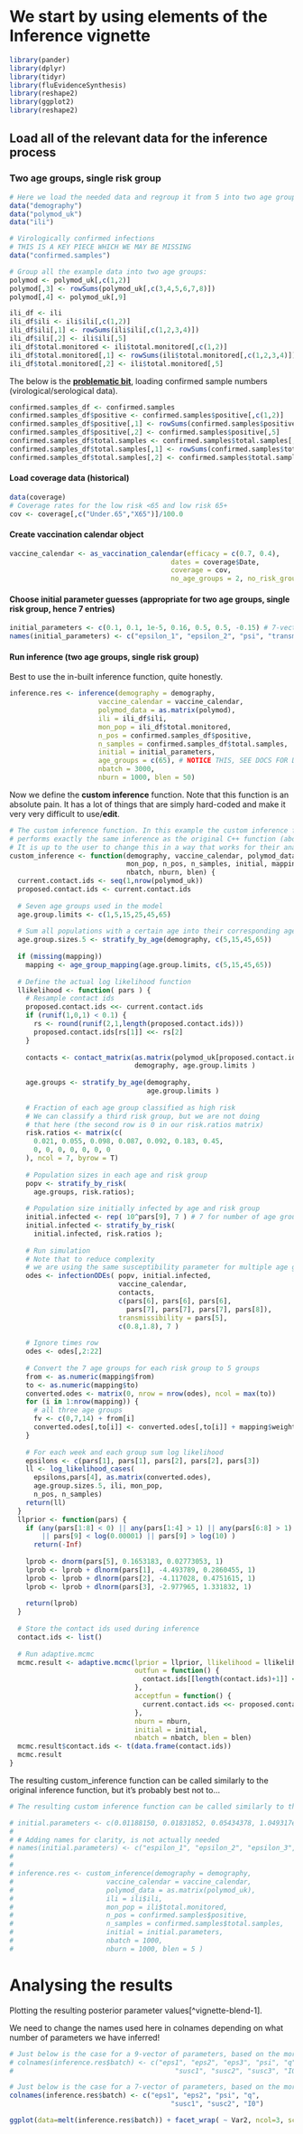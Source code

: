 # We start by using elements of the Inference vignette

```r
library(pander)
library(dplyr)
library(tidyr)
library(fluEvidenceSynthesis)
library(reshape2)
library(ggplot2)
library(reshape2)
```

## Load all of the relevant data for the inference process

### Two age groups, single risk group

```r
# Here we load the needed data and regroup it from 5 into two age groups.
data("demography")
data("polymod_uk")
data("ili")

# Virologically confirmed infections
# THIS IS A KEY PIECE WHICH WE MAY BE MISSING
data("confirmed.samples")

# Group all the example data into two age groups:
polymod <- polymod_uk[,c(1,2)]
polymod[,3] <- rowSums(polymod_uk[,c(3,4,5,6,7,8)])
polymod[,4] <- polymod_uk[,9]

ili_df <- ili
ili_df$ili <- ili$ili[,c(1,2)]
ili_df$ili[,1] <- rowSums(ili$ili[,c(1,2,3,4)])
ili_df$ili[,2] <- ili$ili[,5]
ili_df$total.monitored <- ili$total.monitored[,c(1,2)]
ili_df$total.monitored[,1] <- rowSums(ili$total.monitored[,c(1,2,3,4)])
ili_df$total.monitored[,2] <- ili$total.monitored[,5]
```

The below is the [**problematic bit**]{.underline}, loading confirmed sample numbers (virological/serological data).

```r
confirmed.samples_df <- confirmed.samples
confirmed.samples_df$positive <- confirmed.samples$positive[,c(1,2)]
confirmed.samples_df$positive[,1] <- rowSums(confirmed.samples$positive[,c(1,2,3,4)])
confirmed.samples_df$positive[,2] <- confirmed.samples$positive[,5]
confirmed.samples_df$total.samples <- confirmed.samples$total.samples[,c(1,2)]
confirmed.samples_df$total.samples[,1] <- rowSums(confirmed.samples$total.samples[,c(1,2,3,4)])
confirmed.samples_df$total.samples[,2] <- confirmed.samples$total.samples[,5]
```

#### Load coverage data (historical)

```r
data(coverage)
# Coverage rates for the low risk <65 and low risk 65+
cov <- coverage[,c("Under.65","X65")]/100.0
```

#### Create vaccination calendar object

```r
vaccine_calendar <- as_vaccination_calendar(efficacy = c(0.7, 0.4), 
                                        dates = coverage$Date,
                                        coverage = cov, 
                                        no_age_groups = 2, no_risk_groups = 1)
```

#### Choose initial parameter guesses (appropriate for two age groups, single risk group, hence 7 entries)

```r
initial_parameters <- c(0.1, 0.1, 1e-5, 0.16, 0.5, 0.5, -0.15) # 7-vector
names(initial_parameters) <- c("epsilon_1", "epsilon_2", "psi", "transmissibility", "susceptibility_1", "susceptibility_2", "initial_infected")
```

#### Run inference (two age groups, single risk group)

Best to use the in-built inference function, quite honestly.

```r
inference.res <- inference(demography = demography,
                      vaccine_calendar = vaccine_calendar,
                      polymod_data = as.matrix(polymod),
                      ili = ili_df$ili,
                      mon_pop = ili_df$total.monitored,
                      n_pos = confirmed.samples_df$positive,
                      n_samples = confirmed.samples_df$total.samples,
                      initial = initial_parameters,
                      age_groups = c(65), # NOTICE THIS, SEE DOCS FOR DETAILS
                      nbatch = 3000,
                      nburn = 1000, blen = 50)
```

Now we define the **custom inference** function. Note that this function is an absolute pain. It has a lot of things that are simply hard-coded and make it very very difficult to use/**edit**.

```r
# The custom inference function. In this example the custom inference function 
# performs exactly the same inference as the original C++ function (above). 
# It is up to the user to change this in a way that works for their analysis.
custom_inference <- function(demography, vaccine_calendar, polymod_data, ili, 
                             mon_pop, n_pos, n_samples, initial, mapping,
                             nbatch, nburn, blen) {
  current.contact.ids <- seq(1,nrow(polymod_uk))
  proposed.contact.ids <- current.contact.ids
  
  # Seven age groups used in the model
  age.group.limits <- c(1,5,15,25,45,65)
  
  # Sum all populations with a certain age into their corresponding age group
  age.group.sizes.5 <- stratify_by_age(demography, c(5,15,45,65))
  
  if (missing(mapping))
    mapping <- age_group_mapping(age.group.limits, c(5,15,45,65))
  
  # Define the actual log likelihood function
  llikelihood <- function( pars ) {
    # Resample contact ids 
    proposed.contact.ids <<- current.contact.ids
    if (runif(1,0,1) < 0.1) {
      rs <- round(runif(2,1,length(proposed.contact.ids)))
      proposed.contact.ids[rs[1]] <<- rs[2]
    }
    
    contacts <- contact_matrix(as.matrix(polymod_uk[proposed.contact.ids,]),
                               demography, age.group.limits )
    
    age.groups <- stratify_by_age(demography, 
                                  age.group.limits )
    
    # Fraction of each age group classified as high risk
    # We can classify a third risk group, but we are not doing
    # that here (the second row is 0 in our risk.ratios matrix)
    risk.ratios <- matrix(c(
      0.021, 0.055, 0.098, 0.087, 0.092, 0.183, 0.45, 
      0, 0, 0, 0, 0, 0, 0                          
    ), ncol = 7, byrow = T)
    
    # Population sizes in each age and risk group
    popv <- stratify_by_risk(
      age.groups, risk.ratios);
    
    # Population size initially infected by age and risk group
    initial.infected <- rep( 10^pars[9], 7 ) # 7 for number of age groups (in the ILI data, not virological)
    initial.infected <- stratify_by_risk(
      initial.infected, risk.ratios );
    
    # Run simulation
    # Note that to reduce complexity 
    # we are using the same susceptibility parameter for multiple age groups
    odes <- infectionODEs( popv, initial.infected,
                           vaccine_calendar,
                           contacts,
                           c(pars[6], pars[6], pars[6],
                             pars[7], pars[7], pars[7], pars[8]),
                           transmissibility = pars[5],
                           c(0.8,1.8), 7 )
    
    # Ignore times row
    odes <- odes[,2:22]
    
    # Convert the 7 age groups for each risk group to 5 groups
    from <- as.numeric(mapping$from)
    to <- as.numeric(mapping$to)
    converted.odes <- matrix(0, nrow = nrow(odes), ncol = max(to))
    for (i in 1:nrow(mapping)) {
      # all three age groups
      fv <- c(0,7,14) + from[i]
      converted.odes[,to[i]] <- converted.odes[,to[i]] + mapping$weight[i]*rowSums(odes[,fv]) 
    }
    
    # For each week and each group sum log likelihood
    epsilons <- c(pars[1], pars[1], pars[2], pars[2], pars[3])
    ll <- log_likelihood_cases(
      epsilons,pars[4], as.matrix(converted.odes),
      age.group.sizes.5, ili, mon_pop,
      n_pos, n_samples)
    return(ll)
  }
  llprior <- function(pars) {
    if (any(pars[1:8] < 0) || any(pars[1:4] > 1) || any(pars[6:8] > 1)
        || pars[9] < log(0.00001) || pars[9] > log(10) )
      return(-Inf)
    
    lprob <- dnorm(pars[5], 0.1653183, 0.02773053, 1)
    lprob <- lprob + dlnorm(pars[1], -4.493789, 0.2860455, 1)
    lprob <- lprob + dlnorm(pars[2], -4.117028, 0.4751615, 1)
    lprob <- lprob + dlnorm(pars[3], -2.977965, 1.331832, 1)
    
    return(lprob)
  }
  
  # Store the contact ids used during inference
  contact.ids <- list()
  
  # Run adaptive.mcmc
  mcmc.result <- adaptive.mcmc(lprior = llprior, llikelihood = llikelihood, 
                               outfun = function() { 
                                 contact.ids[[length(contact.ids)+1]] <<-  current.contact.ids
                               },
                               acceptfun = function() {
                                 current.contact.ids <<- proposed.contact.ids
                               },
                               nburn = nburn, 
                               initial = initial,
                               nbatch = nbatch, blen = blen)
  mcmc.result$contact.ids <- t(data.frame(contact.ids))
  mcmc.result
}
```

The resulting custom_inference function can be called similarly to the original inference function, but it's probably best not to...

```r
# The resulting custom inference function can be called similarly to the original inference function.

# initial.parameters <- c(0.01188150, 0.01831852, 0.05434378, 1.049317e-05, 0.1657944, 0.3855279, 0.9269811, 0.5710709, -0.1543508)
# 
# # Adding names for clarity, is not actually needed
# names(initial.parameters) <- c("espilon_1", "epsilon_2", "epsilon_3", "psi",                               "transmissibility", "susceptibility_1", "susceptibility_2", "suceptibility_3","initial_infected")
# 
# 
# inference.res <- custom_inference(demography = demography,
#                       vaccine_calendar = vaccine_calendar,
#                       polymod_data = as.matrix(polymod_uk),
#                       ili = ili$ili,
#                       mon_pop = ili$total.monitored,
#                       n_pos = confirmed.samples$positive,
#                       n_samples = confirmed.samples$total.samples,
#                       initial = initial.parameters,
#                       nbatch = 1000,
#                       nburn = 1000, blen = 5 )

```

# Analysing the results

Plotting the resulting posterior parameter values[\^vignette-blend-1].

We need to change the names used here in colnames depending on what number of parameters we have inferred!

```r

# Just below is the case for a 9-vector of parameters, based on the more complicated example in the online inference vignette
# colnames(inference.res$batch) <- c("eps1", "eps2", "eps3", "psi", "q",
#                                        "susc1", "susc2", "susc3", "I0")

# Just below is the case for a 7-vector of parameters, based on the more complicated example in the online inference vignette
colnames(inference.res$batch) <- c("eps1", "eps2", "psi", "q",
                                        "susc1", "susc2", "I0")

ggplot(data=melt(inference.res$batch)) + facet_wrap( ~ Var2, ncol=3, scales="free" ) + geom_histogram(aes(x=value), bins=25)

```
